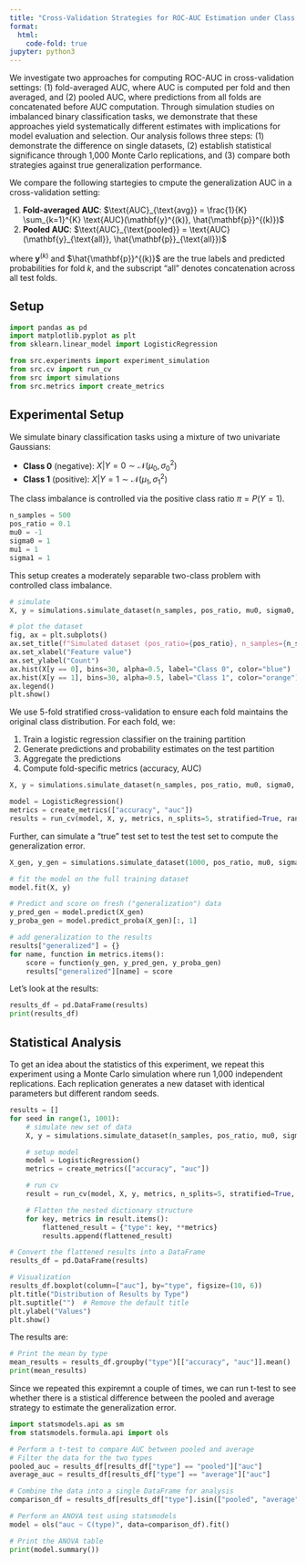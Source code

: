 ```yaml
---
title: "Cross-Validation Strategies for ROC-AUC Estimation under Class Imbalance"
format:
  html:
    code-fold: true
jupyter: python3
---
```


We investigate two approaches for computing ROC-AUC in cross-validation settings: (1) fold-averaged AUC, where AUC is computed per fold and then averaged, and (2) pooled AUC, where predictions from all folds are concatenated before AUC computation. Through simulation studies on imbalanced binary classification tasks, we demonstrate that these approaches yield systematically different estimates with implications for model evaluation and selection. Our analysis follows three steps: (1) demonstrate the difference on single datasets, (2) establish statistical significance through 1,000 Monte Carlo replications, and (3) compare both strategies against true generalization performance.

We compare the following startegies to cmpute the generalization AUC in a cross-validation setting:

1. **Fold-averaged AUC**: $\text{AUC}_{\text{avg}} = \frac{1}{K} \sum_{k=1}^{K} \text{AUC}(\mathbf{y}^{(k)}, \hat{\mathbf{p}}^{(k)})$
2. **Pooled AUC**: $\text{AUC}_{\text{pooled}} = \text{AUC}(\mathbf{y}_{\text{all}}, \hat{\mathbf{p}}_{\text{all}})$

where $\mathbf{y}^{(k)}$ and $\hat{\mathbf{p}}^{(k)}$ are the true labels and predicted probabilities for fold $k$, and the subscript "all" denotes concatenation across all test folds.

## Setup

```python
import pandas as pd
import matplotlib.pyplot as plt
from sklearn.linear_model import LogisticRegression

from src.experiments import experiment_simulation
from src.cv import run_cv
from src import simulations
from src.metrics import create_metrics
```
## Experimental Setup
We simulate binary classification tasks using a mixture of two univariate Gaussians:

- **Class 0** (negative): $X | Y=0 \sim \mathcal{N}(\mu_0, \sigma_0^2)$  
- **Class 1** (positive): $X | Y=1 \sim \mathcal{N}(\mu_1, \sigma_1^2)$

The class imbalance is controlled via the positive class ratio $\pi = P(Y=1)$.

```python
n_samples = 500
pos_ratio = 0.1
mu0 = -1
sigma0 = 1
mu1 = 1
sigma1 = 1
```

This setup creates a moderately separable two-class problem with controlled class imbalance.
```python
# simulate
X, y = simulations.simulate_dataset(n_samples, pos_ratio, mu0, sigma0, mu1, sigma1, seed=1)

# plot the dataset
fig, ax = plt.subplots()
ax.set_title(f"Simulated dataset (pos_ratio={pos_ratio}, n_samples={n_samples})")
ax.set_xlabel("Feature value")
ax.set_ylabel("Count")
ax.hist(X[y == 0], bins=30, alpha=0.5, label="Class 0", color="blue")
ax.hist(X[y == 1], bins=30, alpha=0.5, label="Class 1", color="orange")
ax.legend()
plt.show()
```
We use 5-fold stratified cross-validation to ensure each fold maintains the original class distribution. For each fold, we:

1. Train a logistic regression classifier on the training partition
2. Generate predictions and probability estimates on the test partition
3. Aggregate the predictions
4. Compute fold-specific metrics (accuracy, AUC)

```python
X, y = simulations.simulate_dataset(n_samples, pos_ratio, mu0, sigma0, mu1, sigma1, seed=1)

model = LogisticRegression()
metrics = create_metrics(["accuracy", "auc"])
results = run_cv(model, X, y, metrics, n_splits=5, stratified=True, random_state=1)
```

Further, can simulate a "true" test set to test the test set to compute the generalization error.
```python
X_gen, y_gen = simulations.simulate_dataset(1000, pos_ratio, mu0, sigma0, mu1, sigma1, seed=100)

# fit the model on the full training dataset
model.fit(X, y)

# Predict and score on fresh ("generalization") data
y_pred_gen = model.predict(X_gen)
y_proba_gen = model.predict_proba(X_gen)[:, 1]

# add generalization to the results
results["generalized"] = {}
for name, function in metrics.items():
    score = function(y_gen, y_pred_gen, y_proba_gen)
    results["generalized"][name] = score
```

Let's look at the results:
```python
results_df = pd.DataFrame(results)
print(results_df)
```

## Statistical Analysis
To get an idea about the statistics of this experiment, we repeat this experiment using a Monte Carlo simulation where run 1,000 independent replications. Each replication generates a new dataset with identical parameters but different random seeds.

```python
results = []
for seed in range(1, 1001):
    # simulate new set of data
    X, y = simulations.simulate_dataset(n_samples, pos_ratio, mu0, sigma0, mu1, sigma1, seed=seed)

    # setup model
    model = LogisticRegression()
    metrics = create_metrics(["accuracy", "auc"])

    # run cv
    result = run_cv(model, X, y, metrics, n_splits=5, stratified=True, random_state=1)

    # Flatten the nested dictionary structure
    for key, metrics in result.items():
        flattened_result = {"type": key, **metrics}
        results.append(flattened_result)

# Convert the flattened results into a DataFrame
results_df = pd.DataFrame(results)

# Visualization
results_df.boxplot(column=["auc"], by="type", figsize=(10, 6))
plt.title("Distribution of Results by Type")
plt.suptitle("")  # Remove the default title
plt.ylabel("Values")
plt.show()
```
The results are:
```python
# Print the mean by type
mean_results = results_df.groupby("type")[["accuracy", "auc"]].mean()
print(mean_results)
```
Since we repeated this expiremnt a couple of times, we can run t-test to see whether there is a stistical difference between the pooled and average strategy to estimate the generalization error.
```python
import statsmodels.api as sm
from statsmodels.formula.api import ols

# Perform a t-test to compare AUC between pooled and average
# Filter the data for the two types
pooled_auc = results_df[results_df["type"] == "pooled"]["auc"]
average_auc = results_df[results_df["type"] == "average"]["auc"]

# Combine the data into a single DataFrame for analysis
comparison_df = results_df[results_df["type"].isin(["pooled", "average"])]

# Perform an ANOVA test using statsmodels
model = ols("auc ~ C(type)", data=comparison_df).fit()

# Print the ANOVA table
print(model.summary())
```

